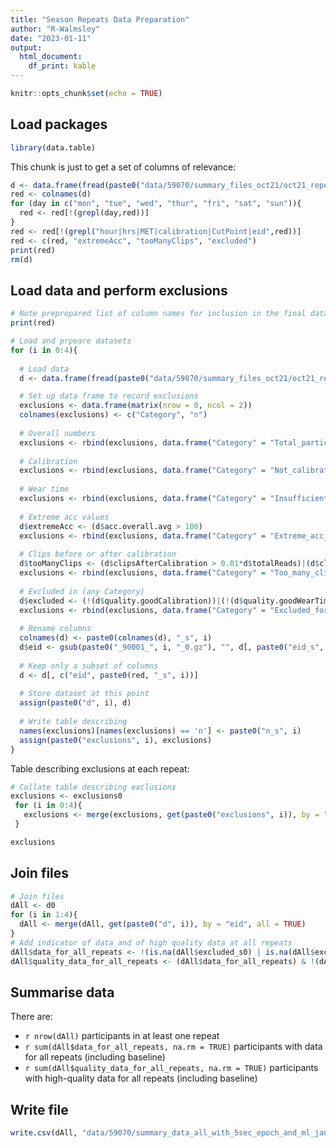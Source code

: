```yaml
---
title: "Season Repeats Data Preparation"
author: "R-Walmsley"
date: "2023-01-11"
output: 
  html_document:
    df_print: kable
---
```


```r
knitr::opts_chunk$set(echo = TRUE)
```

## Load packages
```r
library(data.table)
```

This chunk is just to get a set of columns of relevance: 
```r
d <- data.frame(fread(paste0("data/59070/summary_files_oct21/oct21_repeat0_five_sec_basic_summary.csv")))
red <- colnames(d)
for (day in c("mon", "tue", "wed", "thur", "fri", "sat", "sun")){
  red <- red[!(grepl(day,red))]
}
red <- red[!(grepl("hour|hrs|MET|calibration|CutPoint|eid",red))]
red <- c(red, "extremeAcc", "tooManyClips", "excluded")
print(red)
rm(d)
```

## Load data and perform exclusions
```r
# Note preprepared list of column names for inclusion in the final data
print(red)

# Load and prpeare datasets
for (i in 0:4){
  
  # Load data
  d <- data.frame(fread(paste0("data/59070/summary_files_oct21/oct21_repeat", i, "_five_sec_basic_summary.csv")))

  # Set up data frame to record exclusions
  exclusions <- data.frame(matrix(nrow = 0, ncol = 2))
  colnames(exclusions) <- c("Category", "n")
  
  # Overall numbers
  exclusions <- rbind(exclusions, data.frame("Category" = "Total_participants", "n" = nrow(d)))
  
  # Calibration 
  exclusions <- rbind(exclusions, data.frame("Category" = "Not_calibrated", "n" = sum(d$quality.goodCalibration == 0)))
  
  # Wear time 
  exclusions <- rbind(exclusions, data.frame("Category" = "Insufficient_wear_time", "n" = sum(d$quality.goodWearTime == 0)))
  
  # Extreme acc values
  d$extremeAcc <- (d$acc.overall.avg > 100)
  exclusions <- rbind(exclusions, data.frame("Category" = "Extreme_acc_values", "n" = sum(d$extremeAcc)))
  
  # Clips before or after calibration
  d$tooManyClips <- (d$clipsAfterCalibration > 0.01*d$totalReads)|(d$clipsBeforeCalibration > 0.01*d$totalReads)
  exclusions <- rbind(exclusions, data.frame("Category" = "Too_many_clips", "n" = sum(d$tooManyClips)))
    
  # Excluded in (any Category)
  d$excluded <- (!(d$quality.goodCalibration))|(!(d$quality.goodWearTime))|(d$extremeAcc)|(d$tooManyClips)
  exclusions <- rbind(exclusions, data.frame("Category" = "Excluded_for_any_reason", "n" = sum(d$excluded))) # Note the individual categories for exclusion are not mutually exclusive
  
  # Rename columns
  colnames(d) <- paste0(colnames(d), "_s", i)
  d$eid <- gsub(paste0("_90001_", i, "_0.gz"), "", d[, paste0("eid_s", i)])
  
  # Keep only a subset of columns 
  d <- d[, c("eid", paste0(red, "_s", i))]
  
  # Store dataset at this point 
  assign(paste0("d", i), d)
 
  # Write table describing 
  names(exclusions)[names(exclusions) == 'n'] <- paste0("n_s", i)
  assign(paste0("exclusions", i), exclusions)
}
```

Table describing exclusions at each repeat:

```r
# Collate table describing exclusions
exclusions <- exclusions0
 for (i in 0:4){
   exclusions <- merge(exclusions, get(paste0("exclusions", i)), by = "Category", sort = FALSE)
 }

exclusions
```

## Join files
```r
# Join files
dAll <- d0
for (i in 1:4){
  dAll <- merge(dAll, get(paste0("d", i)), by = "eid", all = TRUE)
}
# Add indicator of data and of high quality data at all repeats
dAll$data_for_all_repeats <- !(is.na(dAll$excluded_s0) | is.na(dAll$excluded_s1) |is.na(dAll$excluded_s2)| is.na(dAll$excluded_s3)| is.na(dAll$excluded_s4))
dAll$quality_data_for_all_repeats <- (dAll$data_for_all_repeats) & !(dAll$excluded_s0 | dAll$excluded_s1 | dAll$excluded_s2 | dAll$excluded_s3 | dAll$excluded_s4)
```

## Summarise data
There are:

- `r nrow(dAll)` participants in at least one repeat
- `r sum(dAll$data_for_all_repeats, na.rm = TRUE)` participants with data for all repeats (including baseline)
- `r sum(dAll$quality_data_for_all_repeats, na.rm = TRUE)` participants with high-quality data for all repeats (including baseline)

## Write file
```r
write.csv(dAll, "data/59070/summary_data_all_with_5sec_epoch_and_ml_jan23.csv")
```
